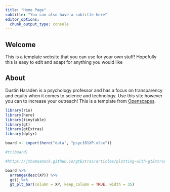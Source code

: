 ```yaml
---
title: "Home Page"
subtitle: "You can also have a subtitle here"
editor_options: 
  chunk_output_type: console
---
```


## Welcome {#welcome}

This is a template website that you can use for your own stuff! Hopefully this is easy to edit and adapt for anything you would like

## About

Dustin Haraden is a psychology professor and has a focus on transparency and equity when it comes to science and technology. Use this site however you can to increase your outreach! This is a template from [Openscapes](https://openscapes.org).

```r
library(rio)
library(here)
library(tinytable)
library(gt)
library(gtExtras)
library(dplyr)

board <- import(here("data", "psyc101XP.xlsx"))

#tt(board)

#https://jthomasmock.github.io/gtExtras/articles/plotting-with-gtExtras.html

board %>% 
  arrange(desc(XP)) %>% 
  gt() %>%
  gt_plt_bar(column = XP, keep_column = TRUE, width = 35)


```
